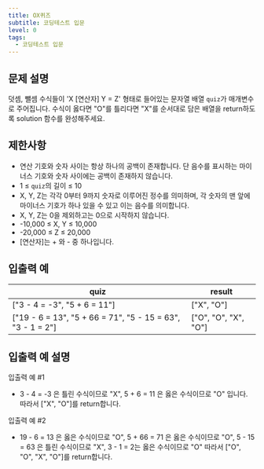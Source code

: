 ```yaml
---
title: OX퀴즈
subtitle: 코딩테스트 입문
level: 0
tags:
  - 코딩테스트 입문
---
```


## 문제 설명

덧셈, 뺄셈 수식들이 'X \[연산자\] Y = Z' 형태로 들어있는 문자열 배열 `quiz`가 매개변수로 주어집니다. 수식이 옳다면 "O"를 틀리다면 "X"를 순서대로 담은 배열을 return하도록 solution 함수를 완성해주세요.

## 제한사항

- 연산 기호와 숫자 사이는 항상 하나의 공백이 존재합니다. 단 음수를 표시하는 마이너스 기호와 숫자 사이에는 공백이 존재하지 않습니다.
- 1 ≤ `quiz`의 길이 ≤ 10
- X, Y, Z는 각각 0부터 9까지 숫자로 이루어진 정수를 의미하며, 각 숫자의 맨 앞에 마이너스 기호가 하나 있을 수 있고 이는 음수를 의미합니다.
- X, Y, Z는 0을 제외하고는 0으로 시작하지 않습니다.
- -10,000 ≤ X, Y ≤ 10,000
- -20,000 ≤ Z ≤ 20,000
- \[연산자\]는 + 와 - 중 하나입니다.

## 입출력 예

| quiz                                                         | result                 |
| ------------------------------------------------------------ | ---------------------- |
| \["3 - 4 = -3", "5 + 6 = 11"\]                               | \["X", "O"\]           |
| \["19 - 6 = 13", "5 + 66 = 71", "5 - 15 = 63", "3 - 1 = 2"\] | \["O", "O", "X", "O"\] |

## 입출력 예 설명

입출력 예 #1

- 3 - 4 = -3 은 틀린 수식이므로 "X", 5 + 6 = 11 은 옳은 수식이므로 "O" 입니다. 따라서 \["X", "O"\]를 return합니다.

입출력 예 #2

- 19 - 6 = 13 은 옳은 수식이므로 "O", 5 + 66 = 71 은 옳은 수식이므로 "O", 5 - 15 = 63 은 틀린 수식이므로 "X", 3 - 1 = 2는 옳은 수식이므로 "O" 따라서 \["O", "O", "X", "O"\]를 return합니다.
